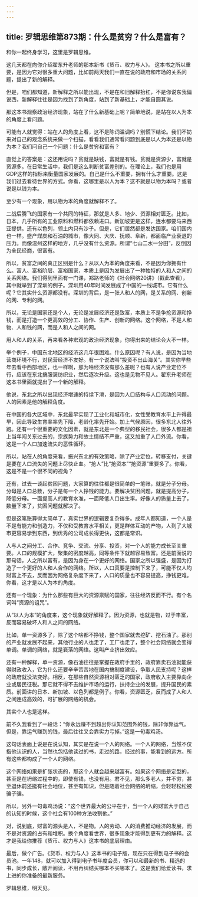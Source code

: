 ```yaml
---
---
---
```

title: 罗辑思维第873期：什么是贫穷？什么是富有？
---

和你一起终身学习，这里是罗辑思维。

这几天都在向你介绍翟东升老师的那本新书《货币、权力与人》。 这本书之所以重要，是因为它对很多重大问题，比如前两天我们一直在说的政府和市场的关系问题，提出了新的解释。

但是，咱们都知道，新解释之所以能出现，不是在和旧解释抬杠，不是你说东我偏说西，新解释往往是因为找到了新角度，站到了新基础上，才能自圆其说。

那这本书观察政治经济现象，站在了什么新基础上呢？简单地说，是站在以人为本的角度上看问题。

可能有人就觉得：站在人的角度上看，这不是陈词滥调吗？别慌下结论。我们不妨来对自己的观念系统来做一个扫描，看看我们通常看问题到底是以人为本还是以物为本？我们问自己一个问题：什么是贫穷和富有？

直觉上的答案是：这还用说吗？贫就是缺钱，富就是有钱。贫就是资源少，富就是资源多。在日常生活中，我们是这么判断贫富差别的。在理论上，我们也是用GDP这样的指标来衡量国家发展的。自己是什么不重要，拥有什么才重要。这是我们过去看待世界的方式。你看，这哪里是以人为本？这不就是以物为本吗？或者说是以钱为本。

至少有一个现象，用以物为本的角度就解释不了。

二战后腾飞的国家有一个共同的特征，那就是人多、地少、资源相对匮乏。比如，日本，几乎所有的工业原料和燃料都依赖进口。新加坡更是这样，连水都要马来西亚提供。还有以色列，领土内只有沙子。但是，它们居然都是发达国家。咱们国内也一样。盛产煤炭和石油的城市，像大同、大庆、抚顺、阜新，都面临产业衰退的压力。而像温州这样的地方，几乎没有什么资源。所谓“七山二水一分田”，反倒因为全民经商，很富有。

所以，贫富之间的真正区别是什么？从以人为本的角度来看，不是因为你拥有什么。富人、富裕阶层、富裕国家，本质上是因为发展出了一种独特的人和人之间的关系网络。我们得到里面有一门课，郑路老师的《社会网络20讲》（戳此查看），其中就举到了深圳的例子。深圳用40年时间发展成了中国的一线城市。它有什么呢？它其实什么资源都没有。深圳的背后，是一张人和人的网，是关系的网、创新的网、专利的网。

所以，无论是国家还是个人，无论是发展经济还是致富，本质上不是争抢资源和挣钱，而是打造一个更高效的分工、协作、生产、创新的网络。这个网络，不是人和物、人和钱的网，而是人和人之间的网。

用人和人的关系，再来看各种宏观的政治经济现象，你得出来的结论会大不一样。

举个例子，中国东北地区的经济这几年很困难。什么原因呢？有人说，是因为当地营商环境不行，对民营经济不友好。有一个说法叫“投资不出山海关”。其实你早些年去看中西部地区，也一样啊，那为啥经济没有那么差呢？也有人说产业定位不行，应该在东北搞服装纺织业，然后逐次升级。这也是见物不见人。翟东升老师在这本书里面就提出了一个新的解释。

他说，东北之所以出现经济增速的持续下滑，是因为人口结构与人口流动的问题。人的因素是他的解释角度。

在中国的各大区域中，东北最早实现了工业化和城市化，女性受教育水平上升得最早，因此导致生育率率先下降，老龄化率先开始。加上气候原因，很多东北人往外跑。还有一个很重要的文化因素，就是东北是一个典型的移民社会，很多人都是祖上当年闯关东过去的，宗族势力和故土情结不严重，这又加重了人口外流。你看，这是一个人口加速流失的恶性循环。

所以，站在人的角度来看，振兴东北的有效策略，除了产业定位，转移支付，关键是要在人口流失的问题上尽快止血。“抢人”比“抢资本”“抢资源”重要多了。你看，这是不是一个很不同的视角？

还有，过去一谈起贫困问题，大家算的往往都是很简单的一笔账，就是分子分母。分母是人口总数，分子是每一个人挣钱的能力。要解决贫困问题，就是提高分子，降低分母。一面提高人的教育水准，一面降低人口出生率。好像人的质量上去了，数量下来了，贫困问题就解决了。

但是这笔账算得太简单了，真实世界的逻辑要复杂得多。成年人都知道，一个人是不是有能力和创造力，不仅和受教育水平相关，更是群体互动的产物，人到了大城市更容易学到东西，到优秀的公司成长得更快，这都是常识。

人与人之间分工、合作、竞争、交流、分享、投资，对一个人的能力成长至关重要。人口的规模扩大，聚集的密度越高，同等条件下就越容易致富。还是前面说的那句话，人之所以富有，是因为身在一个更好的网络。国家之所以强盛，是因为打造了一个更好的人和人合作的网络。所以，人口真要是控制下来了，可能不仅人均财富上不去，反而因为网络复杂度下来了，人口的质量也不容易提高，挣钱更难。你看，这才是以人为本的角度。

还有一个现象：为什么那些有巨大的资源禀赋的国家，往往经济反而不行。有个名词叫“资源的诅咒”。

从“以人为本”的角度来，这个现象就好解释了。因为资源，也就是物，过于丰富，反而容易破坏人和人之间的网络。

比如，单一资源多了，除了这个啥都不挣钱，整个国家就去挖矿、挖石油了。那别的产业就发展不起来，其他行业的人也走了，工厂也走了，整个社会网络就会变得单调。单调的网络，就是衰落的网络。这叫产业挤出效应。

还有一种解释，单一资源，像石油往往是掌握在政府手里的，政府靠卖石油就能获得财政收入，它为什么还要辛辛苦苦地在国内搞制度建设，争取人民支持呢？这样的政府就没法变好。相反，在那些自然资源相对匮乏的国家，政府收入主要靠向企业或居民征税。那它就不得不去维护市场的运行，扶持企业的发展，提升国民的素质。前面讲的日本、新加坡、以色列都是例子。你看，资源匮乏，反而成了人和人之间连成高效的，可扩展的网络的机会。

其实个人也是这样。

前不久我看到了一段话：“你永远赚不到超出你认知范围外的钱，除非你靠运气。但是，靠运气赚到的钱，最后往往又会靠实力亏掉。”这是一句毒鸡汤。

这句话表面上说是在说认知，其实是在说一个人的网络。一个人的网络，当然不仅指他认识的人，当然也包括他读过的书，走过的路，经过的事，能看到的远方。所有这些都构成了一个人的网络。

这个网络如果是扩张状态的，那这个人就会越来越富有。如果这个网络是定型的，甚至是在坍缩过程中的，即使有钱，也没有用。君不见，那么多老人，并不穷，甚至退休前还挺有社会地位，甚至有知识，但是随着社会网络的坍缩，会轻轻松松被骗子骗。

所以，另外一句毒鸡汤说：“这个世界最大的公平在于，当一个人的财富大于自己的认知的时候，这个社会有100种方法收割他。”

对，说到底，财富的源头是人，不是物。人的劳动、人的消费推动经济的发展，而不是对资源的占有和堆积。换个角度看世界，很多现象才能得到更有力的解释。这才是我给你推荐《货币、权力与人》这本书的底层理由。

最后，做个广告。《货币、权力与人》这本书的电子版，现在只在得到电子书的会员池。一年148，就可以加入得到电子书年度会员，你可以和最新的书、精选的书，同步成长，敞开阅读，不用再纠结买哪本不买哪本了。这是我们给爱读书，求上进的你准备的最新服务。

罗辑思维，明天见。

